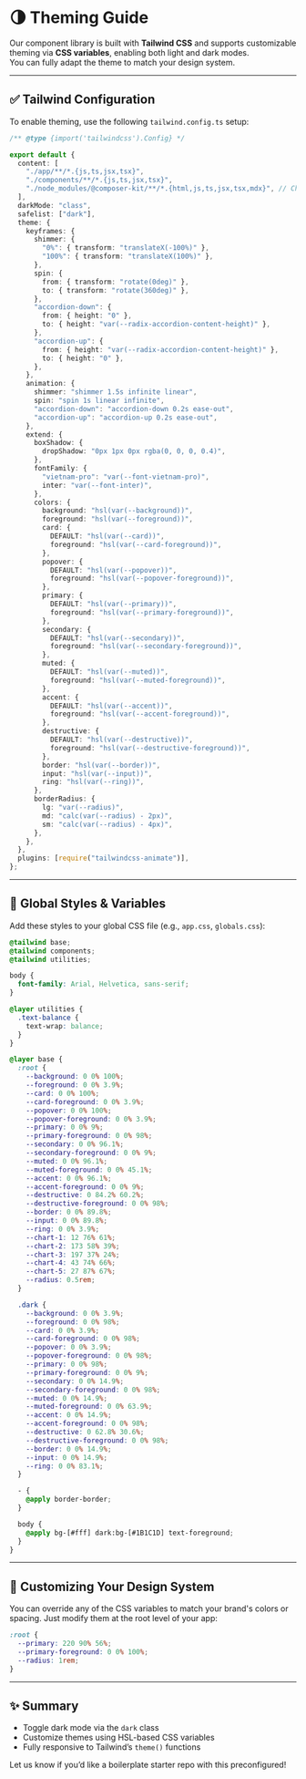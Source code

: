# 🌗 Theming Guide

Our component library is built with **Tailwind CSS** and supports customizable theming via **CSS variables**, enabling both light and dark modes.  
You can fully adapt the theme to match your design system.

---

## ✅ Tailwind Configuration

To enable theming, use the following `tailwind.config.ts` setup:

```ts [tailwind.config.ts]
/** @type {import('tailwindcss').Config} */

export default {
  content: [
    "./app/**/*.{js,ts,jsx,tsx}",
    "./components/**/*.{js,ts,jsx,tsx}",
    "./node_modules/@composer-kit/**/*.{html,js,ts,jsx,tsx,mdx}", // Check your node_modules path
  ],
  darkMode: "class",
  safelist: ["dark"],
  theme: {
    keyframes: {
      shimmer: {
        "0%": { transform: "translateX(-100%)" },
        "100%": { transform: "translateX(100%)" },
      },
      spin: {
        from: { transform: "rotate(0deg)" },
        to: { transform: "rotate(360deg)" },
      },
      "accordion-down": {
        from: { height: "0" },
        to: { height: "var(--radix-accordion-content-height)" },
      },
      "accordion-up": {
        from: { height: "var(--radix-accordion-content-height)" },
        to: { height: "0" },
      },
    },
    animation: {
      shimmer: "shimmer 1.5s infinite linear",
      spin: "spin 1s linear infinite",
      "accordion-down": "accordion-down 0.2s ease-out",
      "accordion-up": "accordion-up 0.2s ease-out",
    },
    extend: {
      boxShadow: {
        dropShadow: "0px 1px 0px rgba(0, 0, 0, 0.4)",
      },
      fontFamily: {
        "vietnam-pro": "var(--font-vietnam-pro)",
        inter: "var(--font-inter)",
      },
      colors: {
        background: "hsl(var(--background))",
        foreground: "hsl(var(--foreground))",
        card: {
          DEFAULT: "hsl(var(--card))",
          foreground: "hsl(var(--card-foreground))",
        },
        popover: {
          DEFAULT: "hsl(var(--popover))",
          foreground: "hsl(var(--popover-foreground))",
        },
        primary: {
          DEFAULT: "hsl(var(--primary))",
          foreground: "hsl(var(--primary-foreground))",
        },
        secondary: {
          DEFAULT: "hsl(var(--secondary))",
          foreground: "hsl(var(--secondary-foreground))",
        },
        muted: {
          DEFAULT: "hsl(var(--muted))",
          foreground: "hsl(var(--muted-foreground))",
        },
        accent: {
          DEFAULT: "hsl(var(--accent))",
          foreground: "hsl(var(--accent-foreground))",
        },
        destructive: {
          DEFAULT: "hsl(var(--destructive))",
          foreground: "hsl(var(--destructive-foreground))",
        },
        border: "hsl(var(--border))",
        input: "hsl(var(--input))",
        ring: "hsl(var(--ring))",
      },
      borderRadius: {
        lg: "var(--radius)",
        md: "calc(var(--radius) - 2px)",
        sm: "calc(var(--radius) - 4px)",
      },
    },
  },
  plugins: [require("tailwindcss-animate")],
};
```

---

## 🎨 Global Styles & Variables

Add these styles to your global CSS file (e.g., `app.css`, `globals.css`):

```css [globals.css]
@tailwind base;
@tailwind components;
@tailwind utilities;

body {
  font-family: Arial, Helvetica, sans-serif;
}

@layer utilities {
  .text-balance {
    text-wrap: balance;
  }
}

@layer base {
  :root {
    --background: 0 0% 100%;
    --foreground: 0 0% 3.9%;
    --card: 0 0% 100%;
    --card-foreground: 0 0% 3.9%;
    --popover: 0 0% 100%;
    --popover-foreground: 0 0% 3.9%;
    --primary: 0 0% 9%;
    --primary-foreground: 0 0% 98%;
    --secondary: 0 0% 96.1%;
    --secondary-foreground: 0 0% 9%;
    --muted: 0 0% 96.1%;
    --muted-foreground: 0 0% 45.1%;
    --accent: 0 0% 96.1%;
    --accent-foreground: 0 0% 9%;
    --destructive: 0 84.2% 60.2%;
    --destructive-foreground: 0 0% 98%;
    --border: 0 0% 89.8%;
    --input: 0 0% 89.8%;
    --ring: 0 0% 3.9%;
    --chart-1: 12 76% 61%;
    --chart-2: 173 58% 39%;
    --chart-3: 197 37% 24%;
    --chart-4: 43 74% 66%;
    --chart-5: 27 87% 67%;
    --radius: 0.5rem;
  }

  .dark {
    --background: 0 0% 3.9%;
    --foreground: 0 0% 98%;
    --card: 0 0% 3.9%;
    --card-foreground: 0 0% 98%;
    --popover: 0 0% 3.9%;
    --popover-foreground: 0 0% 98%;
    --primary: 0 0% 98%;
    --primary-foreground: 0 0% 9%;
    --secondary: 0 0% 14.9%;
    --secondary-foreground: 0 0% 98%;
    --muted: 0 0% 14.9%;
    --muted-foreground: 0 0% 63.9%;
    --accent: 0 0% 14.9%;
    --accent-foreground: 0 0% 98%;
    --destructive: 0 62.8% 30.6%;
    --destructive-foreground: 0 0% 98%;
    --border: 0 0% 14.9%;
    --input: 0 0% 14.9%;
    --ring: 0 0% 83.1%;
  }

  - {
    @apply border-border;
  }

  body {
    @apply bg-[#fff] dark:bg-[#1B1C1D] text-foreground;
  }
}
```

---

## 🧩 Customizing Your Design System

You can override any of the CSS variables to match your brand's colors or spacing. Just modify them at the root level of your app:

```css [globals.css]
:root {
  --primary: 220 90% 56%;
  --primary-foreground: 0 0% 100%;
  --radius: 1rem;
}
```

---

## ✨ Summary

- Toggle dark mode via the `dark` class
- Customize themes using HSL-based CSS variables
- Fully responsive to Tailwind’s `theme()` functions

Let us know if you’d like a boilerplate starter repo with this preconfigured!
